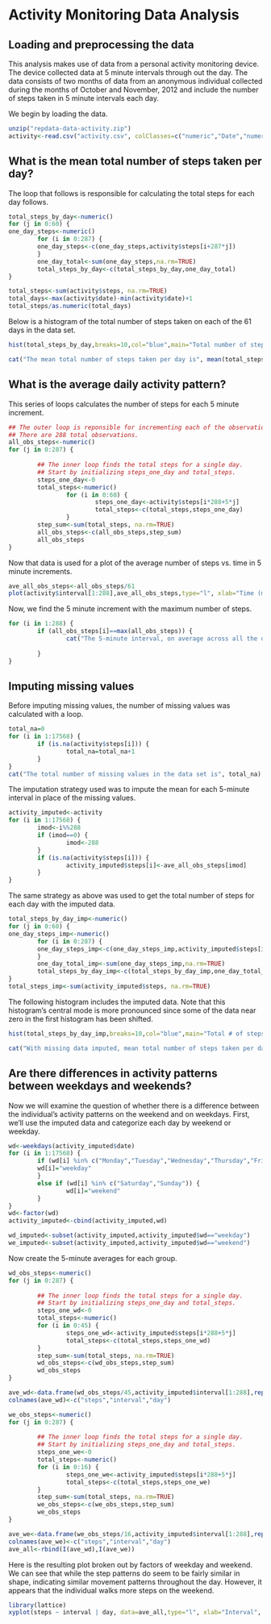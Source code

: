 Activity Monitoring Data Analysis
========================================================

## Loading and preprocessing the data
This analysis makes use of data from a personal activity monitoring device. The device collected data at 5 minute intervals through out the day. The data consists of two months of data from an anonymous individual collected during the months of October and November, 2012 and include the number of steps taken in 5 minute intervals each day.

We begin by loading the data.
```r
unzip("repdata-data-activity.zip")
activity<-read.csv("activity.csv", colClasses=c("numeric","Date","numeric"), na.strings="NA")

```

## What is the mean total number of steps taken per day?

The loop that follows is responsible for calculating the total steps for each day follows.

```r

total_steps_by_day<-numeric()
for (j in 0:60) {
one_day_steps<-numeric()
        for (i in 0:287) {
        one_day_steps<-c(one_day_steps,activity$steps[i+287*j])
        }
        one_day_total<-sum(one_day_steps,na.rm=TRUE)
        total_steps_by_day<-c(total_steps_by_day,one_day_total)
}

total_steps<-sum(activity$steps, na.rm=TRUE)
total_days<-max(activity$date)-min(activity$date)+1
total_steps/as.numeric(total_days)
```

Below is a histogram of the total number of steps taken on each of the 61 days in the data set.

```r
hist(total_steps_by_day,breaks=10,col="blue",main="Total number of steps taken each day",xlab="Total steps")
```

```r
cat("The mean total number of steps taken per day is", mean(total_steps_by_day),"and the median is",median(total_steps_by_day))
```

## What is the average daily activity pattern?

This series of loops calculates the number of steps for each 5 minute increment.

```r
## The outer loop is reponsible for incrementing each of the observations.
## There are 288 total observations.
all_obs_steps<-numeric()
for (j in 0:287) {
        
        ## The inner loop finds the total steps for a single day.
        ## Start by initializing steps_one_day and total_steps.
        steps_one_day<-0
        total_steps<-numeric()
                for (i in 0:60) {
                        steps_one_day<-activity$steps[i*288+5*j]
                        total_steps<-c(total_steps,steps_one_day)
                }
        step_sum<-sum(total_steps, na.rm=TRUE)
        all_obs_steps<-c(all_obs_steps,step_sum)
        all_obs_steps
}
```

Now that data is used for a plot of the average number of steps vs. time in 5 minute increments.

```r
ave_all_obs_steps<-all_obs_steps/61
plot(activity$interval[1:288],ave_all_obs_steps,type="l", xlab="Time (minutes)", ylab="Ave # of steps per 5 minute increment")
```

Now, we find the 5 minute increment with the maximum number of steps.
```r
for (i in 1:288) {
        if (all_obs_steps[i]==max(all_obs_steps)) {
                cat("The 5-minute interval, on average across all the days in the dataset that contains the maximum number of steps is", 5*i)
                
        }
}
```


## Imputing missing values

Before imputing missing values, the number of missing values was calculated with a loop.

```r
total_na=0
for (i in 1:17568) {
        if (is.na(activity$steps[i])) {
                total_na=total_na+1
        }
}
cat("The total number of missing values in the data set is", total_na)
```

The imputation strategy used was to impute the mean for each 5-minute interval in place of the missing values. 
```r
activity_imputed<-activity
for (i in 1:17568) {
        imod<-i%%288
        if (imod==0) {
                imod<-288
        }
        if (is.na(activity$steps[i])) {
                activity_imputed$steps[i]<-ave_all_obs_steps[imod]
        }
}
```

The same strategy as above was used to get the total number of steps for each day with the imputed data.
```r
total_steps_by_day_imp<-numeric()
for (j in 0:60) {
one_day_steps_imp<-numeric()
        for (i in 0:287) {
        one_day_steps_imp<-c(one_day_steps_imp,activity_imputed$steps[i+287*j])
        }
        one_day_total_imp<-sum(one_day_steps_imp,na.rm=TRUE)
        total_steps_by_day_imp<-c(total_steps_by_day_imp,one_day_total_imp)
}
total_steps_imp<-sum(activity_imputed$steps, na.rm=TRUE)
```
The following histogram includes the imputed data. Note that this histogram's central mode is more pronounced since some of the data near zero in the first histogram has been shifted.
```r
hist(total_steps_by_day_imp,breaks=10,col="blue",main="Total # of steps taken each day (missing data imputed)",xlab="Total steps")
```

```r
cat("With missing data imputed, mean total number of steps taken per day is", mean(total_steps_by_day_imp),"and the median is",median(total_steps_by_day_imp))
```

## Are there differences in activity patterns between weekdays and weekends?

Now we will examine the question of whether there is a difference between the individual's activity patterns on the weekend and on weekdays. First, we'll use the imputed data and categorize each day by weekend or weekday.

```r
wd<-weekdays(activity_imputed$date)
for (i in 1:17568) {
        if (wd[i] %in% c("Monday","Tuesday","Wednesday","Thursday","Friday")) {
        wd[i]="weekday"
        } 
        else if (wd[i] %in% c("Saturday","Sunday")) {
                wd[i]="weekend"
        }
}
wd<-factor(wd)
activity_imputed<-cbind(activity_imputed,wd)

wd_imputed<-subset(activity_imputed,activity_imputed$wd=="weekday")
we_imputed<-subset(activity_imputed,activity_imputed$wd=="weekend")

```

Now create the 5-minute averages for each group.

```r
wd_obs_steps<-numeric()
for (j in 0:287) {
        
        ## The inner loop finds the total steps for a single day.
        ## Start by initializing steps_one_day and total_steps.
        steps_one_wd<-0
        total_steps<-numeric()
        for (i in 0:45) {
                steps_one_wd<-activity_imputed$steps[i*288+5*j]
                total_steps<-c(total_steps,steps_one_wd)
        }
        step_sum<-sum(total_steps, na.rm=TRUE)
        wd_obs_steps<-c(wd_obs_steps,step_sum)
        wd_obs_steps
}

ave_wd<-data.frame(wd_obs_steps/45,activity_imputed$interval[1:288],rep("weekday",288),stringsAsFactors=FALSE)
colnames(ave_wd)<-c("steps","interval","day")

we_obs_steps<-numeric()
for (j in 0:287) {
        
        ## The inner loop finds the total steps for a single day.
        ## Start by initializing steps_one_day and total_steps.
        steps_one_we<-0
        total_steps<-numeric()
        for (i in 0:16) {
                steps_one_we<-activity_imputed$steps[i*288+5*j]
                total_steps<-c(total_steps,steps_one_we)
        }
        step_sum<-sum(total_steps, na.rm=TRUE)
        we_obs_steps<-c(we_obs_steps,step_sum)
        we_obs_steps
}

ave_we<-data.frame(we_obs_steps/16,activity_imputed$interval[1:288],rep("weekend",288),stringsAsFactors=FALSE)
colnames(ave_we)<-c("steps","interval","day")
ave_all<-rbind(I(ave_wd),I(ave_we))


```

Here is the resulting plot broken out by factors of weekday and weekend. We can see that while the step patterns do seem to be fairly similar in shape, indicating similar movement patterns throughout the day. However, it appears that the individual walks more steps on the weekend.
```r
library(lattice)
xyplot(steps ~ interval | day, data=ave_all,type="l", xlab="Interval", ylab="Number of steps", layout=c(1,2))
```
